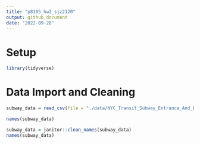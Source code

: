 ```yaml
---
title: "p8105_hw2_sjz2120"
output: github_document
date: "2022-09-28"
---
```


# Setup
```r
library(tidyverse)
```

# Data Import and Cleaning
```r
subway_data = read_csv(file = "./data/NYC_Transit_Subway_Entrance_And_Exit_Data.csv")
```
```r
names(subway_data)

subway_data = janitor::clean_names(subway_data)
names(subway_data)
```


